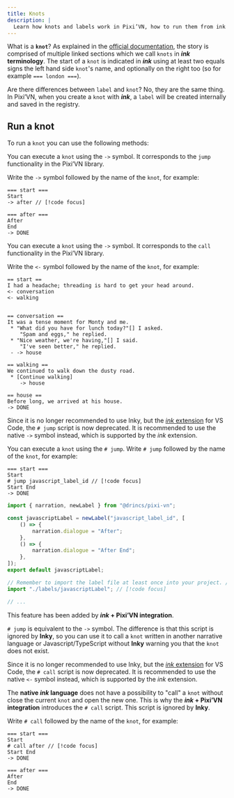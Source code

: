 ```yaml
---
title: Knots
description: |
  Learn how knots and labels work in Pixi’VN, how to run them from ink scripts or JavaScript, and the differences between native ink and Pixi’VN integration.
---
```



What is a **`knot`**? As explained in the [official documentation](https://www.inklestudios.com/ink/web-tutorial/), the story is comprised of multiple linked sections which we call `knots` in **_ink_ terminology**. The start of a `knot` is indicated in **_ink_** using at least two equals signs the left hand side `knot`'s name, and optionally on the right too (so for example `=== london ===`).

Are there differences between `label` and `knot`? No, they are the same thing. In Pixi’VN, when you create a `knot` with **_ink_**, a `label` will be created internally and saved in the registry.

## Run a knot

To run a `knot` you can use the following methods:

<Accordions>

<Accordion title="-> (jump)" id="->">

You can execute a `knot` using the `->` symbol. It corresponds to the <DynamicLink href="/start/labels#jump-to-a-label">`jump` functionality</DynamicLink> in the Pixi’VN library.

Write the `->` symbol followed by the name of the `knot`, for example:

```ink
=== start ===
Start
-> after // [!code focus]

=== after ===
After
End
-> DONE
```

<NativeJumpExample />

</Accordion>

<Accordion title="<- (call)" id="<-">

You can execute a `knot` using the `->` symbol. It corresponds to the <DynamicLink href="/start/labels#call-to-a-label">`call` functionality</DynamicLink> in the Pixi’VN library.

Write the `<-` symbol followed by the name of the `knot`, for example:

```ink
== start ==
I had a headache; threading is hard to get your head around.
<- conversation
<- walking


== conversation ==
It was a tense moment for Monty and me.
 * "What did you have for lunch today?"[] I asked.
    "Spam and eggs," he replied.
 * "Nice weather, we're having,"[] I said.
    "I've seen better," he replied.
 - -> house

== walking ==
We continued to walk down the dusty road.
 * [Continue walking]
    -> house

== house ==
Before long, we arrived at his house.
-> DONE
```

<NativeCallExample />

</Accordion>

<Accordion title="# jump (deprecated)" id="jump">

<Callout title="Deprecated" type="warn">

Since it is no longer recommended to use Inky, but the [_ink_ extension](https://marketplace.visualstudio.com/items?itemName=drincs-productions.pixi-vn-ink-vscode) for VS Code, the `# jump` script is now deprecated. It is recommended to use the native `->` symbol instead, which is supported by the _ink_ extension.

</Callout>

You can execute a `knot` using the `# jump`. Write `# jump` followed by the name of the `knot`, for example:

```ink tab="ink/start.ink"
=== start ===
Start
# jump javascript_label_id // [!code focus]
Start End
-> DONE
```

```ts tab="labels/javascriptLabel.ts"
import { narration, newLabel } from "@drincs/pixi-vn";

const javascriptLabel = newLabel("javascript_label_id", [
    () => {
        narration.dialogue = "After";
    },
    () => {
        narration.dialogue = "After End";
    },
]);
export default javascriptLabel;
```

```ts tab="index.tsx"
// Remember to import the label file at least once into your project. // [!code focus]
import "./labels/javascriptLabel"; // [!code focus]

// ...
```

<JumpExample />

This feature has been added by **_ink_ + Pixi’VN integration**.

`# jump` is equivalent to the `->` symbol. The difference is that this script is ignored by **Inky**, so you can use it to call a `knot` written in another narrative language or Javascript/TypeScript without **Inky** warning you that the `knot` does not exist.

</Accordion>

<Accordion title="# call (deprecated)" id="call">

<Callout title="Deprecated" type="warn">

Since it is no longer recommended to use Inky, but the [_ink_ extension](https://marketplace.visualstudio.com/items?itemName=drincs-productions.pixi-vn-ink-vscode) for VS Code, the `# call` script is now deprecated. It is recommended to use the native `<-` symbol instead, which is supported by the _ink_ extension.

</Callout>

The **native _ink_ language** does not have a possibility to <DynamicLink href="/start/labels#call-a-label">"call" a `knot`</DynamicLink> without close the current `knot` and open the new one. This is why the **_ink_ + Pixi’VN integration** introduces the `# call` script. This script is ignored by **Inky**.

Write `# call` followed by the name of the `knot`, for example:

```ink tab="ink/start.ink"
=== start ===
Start
# call after // [!code focus]
Start End
-> DONE

=== after ===
After
End
-> DONE
```

<CallExample />

</Accordion>

</Accordions>
